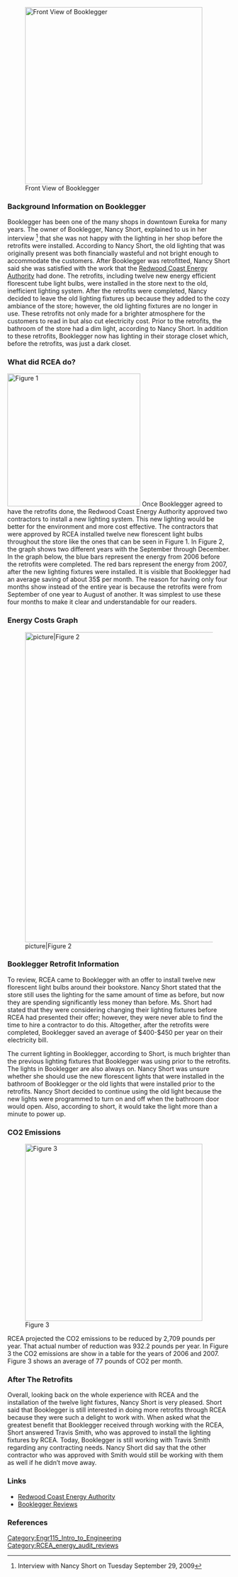 
[[Image:IMG00003.JPG|right|400px|thumb|Front View of Booklegger]] 

=== Background Information on Booklegger  ===

Booklegger has been one of the many shops in downtown Eureka for many years. The owner of Booklegger, Nancy Short, explained to us in her interview <ref>Interview with Nancy Short on Tuesday September 29, 2009</ref> that she was not happy with the lighting in her shop before the retrofits were installed. According to Nancy Short, the old lighting that was originally present was both financially wasteful and not bright enough to accommodate the customers. After Booklegger was retrofitted, Nancy Short said she was satisfied with the work that the [http://www.redwoodenergy.org/ Redwood Coast Energy Authority] had done. The retrofits, including twelve new energy efficient florescent tube light bulbs, were installed in the store next to the old, inefficient lighting system. After the retrofits were completed, Nancy decided to leave the old lighting fixtures up because they added to the cozy ambiance of the store; however, the old lighting fixtures are no longer in use. These retrofits not only made for a brighter atmosphere for the customers to read in but also cut electricity cost. Prior to the retrofits, the bathroom of the store had a dim light, according to Nancy Short. In addition to these retrofits, Booklegger now has lighting in their storage closet which, before the retrofits, was just a dark closet.

=== What did RCEA do?  ===

[[Image:IMG00002.JPG|thumb|right|300px|Figure 1]] Once Booklegger agreed to have the retrofits done, the Redwood Coast Energy Authority approved two contractors to install a new lighting system. This new lighting would be better for the environment and more cost effective. The contractors that were approved by RCEA installed twelve new florescent light bulbs throughout the store like the ones that can be seen in Figure 1. In Figure 2, the graph shows two different years with the September through December. In the graph below, the blue bars represent the energy from 2006 before the retrofits were completed. The red bars represent the energy from 2007, after the new lighting fixtures were installed. It is visible that Booklegger had an average saving of about 35$ per month. The reason for having only four months show instead of the entire year is because the retrofits were from September of one year to August of another. It was simplest to use these four months to make it clear and understandable for our readers.

=== Energy Costs Graph===
[[Image:Graph 2.JPG|700px|thumb|left|picture|Figure 2]]


=== Booklegger Retrofit Information ===

To review, RCEA came to Booklegger with an offer to install twelve new florescent light bulbs around their bookstore. Nancy Short stated that the store still uses the lighting for the same amount of time as before, but now they are spending significantly less money than before. Ms. Short had stated that they were considering changing their lighting fixtures before RCEA had presented their offer; however, they were never able to find the time to hire a contractor to do this. Altogether, after the retrofits were completed, Booklegger saved an average of $400-$450 per year on their electricity bill.

The current lighting in Booklegger, according to Short, is much brighter than the previous lighting fixtures that Booklegger was using prior to the retrofits. The lights in Booklegger are also always on. Nancy Short was unsure whether she should use the new florescent lights that were installed in the bathroom of Booklegger or the old lights that were installed prior to the retrofits. Nancy Short decided to continue using the old light because the new lights were programmed to turn on and off when the bathroom door would open. Also, according to short, it would take the light more than a minute to power up. 


=== CO2 Emissions===

[[File:CO2 A1.jpg|400px|thumb|right|Figure 3]]

RCEA projected the CO2 emissions to be reduced by 2,709 pounds per year. That actual number of reduction was 932.2 pounds per year.  In Figure 3 the CO2 emissions are show in a table for the years of 2006 and 2007. Figure 3 shows an average of 77 pounds of CO2 per month.

===After The Retrofits===

Overall, looking back on the whole experience with RCEA and the installation of the twelve light fixtures, Nancy Short is very pleased. Short said that Booklegger is still interested in doing more retrofits through RCEA because they were such a delight to work with. When asked what the greatest benefit that Booklegger received through working with the RCEA, Short answered Travis Smith, who was approved to install the lighting fixtures by RCEA. Today, Booklegger is still working with Travis Smith regarding any contracting needs. Nancy Short did say that the other contractor who was approved with Smith would still be working with them as well if he didn’t move away.

=== Links  ===

*[http://www.redwoodenergy.org/ Redwood Coast Energy Authority] 
*[http://www.yelp.com/biz/booklegger-eureka Booklegger Reviews]

=== References  ===

<references/>

[[Category:Engr115_Intro_to_Engineering]] [[Category:RCEA_energy_audit_reviews]]